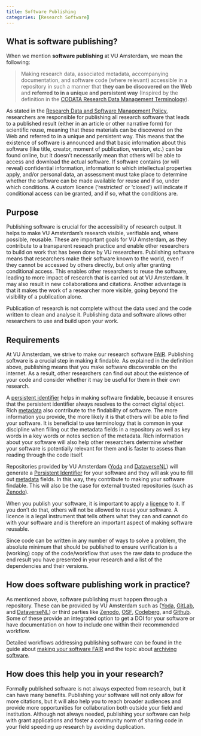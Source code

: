 ```yaml
---
title: Software Publishing
categories: [Research Software]
---
```


## What is software publishing?

When we mention **software publishing** at VU Amsterdam, we mean the following:

> Making research data, associated metadata, accompanying documentation, and software code (where relevant) accessible in a repository in such a manner that **they can be discovered on the Web** and **referred to in a unique and persistent way** (Inspired by the definition in the [CODATA Research Data Management Terminology](http://vocabs.ardc.edu.au/repository/api/lda/codata/codata-research-data-management-terminology/v001/resource?uri=https%3A%2F%2Fterms.codata.org%2Frdmt%2Fdata-publication)).

As stated in the [Research Data and Software Management Policy](../topics/research-data-and-software-management-policy.qmd), researchers are responsible for publishing all research software that leads to a published result (either in an article or other narrative form) for scientific reuse, meaning that these materials can be discovered on the Web and referred to in a unique and persistent way. This means that the existence of software is announced and that basic information about this software (like title, creator, moment of publication, version, etc.) can be found online, but it doesn't necessarily mean that others will be able to access and download the actual software. If software contains (or will reveal) confidential information, information to which intellectual properties apply, and/or personal data, an assessment must take place to determine whether the software can be made available for reuse and if so, under which conditions. A custom licence ('restricted' or 'closed') will indicate if conditional access can be granted, and if so, what the conditions are. 

## Purpose

Publishing software is crucial for the accessibility of research output. It helps to make VU Amsterdam's research visible, verifiable and, where possible, reusable. These are important goals for VU Amsterdam, as they contribute to a transparent reseach practice and enable other researchers to build on work that has been done by VU researchers. Publishing software means that researchers make their software known to the world, even if they cannot be accessed by others directly, but only after granting conditional access. This enables other researchers to reuse the software, leading to more impact of research that is carried out at VU Amsterdam. It may also result in new collaborations and citations. Another advantage is that it makes the work of a researcher more visible, going beyond the visibility of a publication alone.

Publication of research is not complete without the data used and the code written to clean and analyse it. Publishing data and software allows other researchers to use and build upon your work.

## Requirements

At VU Amsterdam, we strive to make our research software [FAIR](../topics/fair-principles.qmd). Publishing software is a crucial step in making it findable. As explained in the definition above, publishing means that you make software discoverable on the internet. As a result, other researchers can find out about the existence of your code and consider whether it may be useful for them in their own research.

A [persistent identifier](../topics/persistent-identifier.qmd) helps in making software findable, because it ensures that the persistent identifier always resolves to the correct digital object. Rich [metadata](../topics/metadata.qmd) also contribute to the findability of software. The more information you provide, the more likely it is that others will be able to find your software. It is beneficial to use terminology that is common in your discipline when filling out the metadata fields in a repository as well as key words in a key words or notes section of the metadata. Rich information about your software will also help other researchers determine whether your software is potentially relevant for them and is faster to assess than reading through the code itself.

Repositories provided by VU Amsterdam ([Yoda](../topics/yoda.qmd) and [DataverseNL](../topics/dataversenl.qmd)) will generate a [Persistent Identifier](../topics/persistent-identifier.qmd) for your software and they will ask you to fill out [metadata](../topics/metadata.qmd) fields. In this way, they contribute to making your software findable. This will also be the case for external trusted repositories (such as [Zenodo](https://zenodo.org/)).

When you publish your software, it is important to apply a [licence](../topics/software-licensing.qmd) to it. If you don't do that, others will not be allowed to reuse your software. A licence is a legal instrument that tells others what they can and cannot do with your software and is therefore an important aspect of making software reusable.

Since code can be written in any number of ways to solve a problem, the absolute minimum that should be published to ensure verification is a (working) copy of the code/workflow that uses the raw data to produce the end result you have presented in your research and a list of the dependencies and their versions.

## How does software publishing work in practice?

As mentioned above, software publishing must happen through a repository. These can be provided by VU Amsterdam such as ([Yoda](../topics/yoda.qmd), [GitLab](https://git.vu.nl/), and [DataverseNL](../topics/dataversenl.qmd)) or third parties like [Zenodo](https://zenodo.org/), [OSF](https://osf.io/), [Codeberg](https://codeberg.org/), and [Github](https://github.com). Some of these provide an integrated option to get a DOI for your software or have documentation on how to include one within their recommended workflow.

Detailed workflows addressing publishing software can be found in the guide about [making your software FAIR](../guides/publishing-fair-software.qmd) and the topic about [archiving software](../topics/software-archiving.qmd).

## How does this help you in your research?

Formally published software is not always expected from research, but it can have many benefits. Publishing your software will not only allow for more citations, but it will also help you to reach broader audiences and provide more opportunities for collaboration both outside your field and institution. Although not always needed, publishing your software can help with grant applications and foster a community norm of sharing code in your field speeding up research by avoiding duplication.
